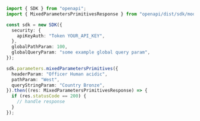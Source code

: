 ```typescript showLineNumbers copy filename="Mixed Parameters Primitives usage example"
import { SDK } from "openapi";
import { MixedParametersPrimitivesResponse } from "openapi/dist/sdk/models/operations";

const sdk = new SDK({
  security: {
    apiKeyAuth: "Token YOUR_API_KEY",
  },
  globalPathParam: 100,
  globalQueryParam: "some example global query param",
});

sdk.parameters.mixedParametersPrimitives({
  headerParam: "Officer Human acidic",
  pathParam: "West",
  queryStringParam: "Country Bronze",
}).then((res: MixedParametersPrimitivesResponse) => {
  if (res.statusCode == 200) {
    // handle response
  }
});
```
